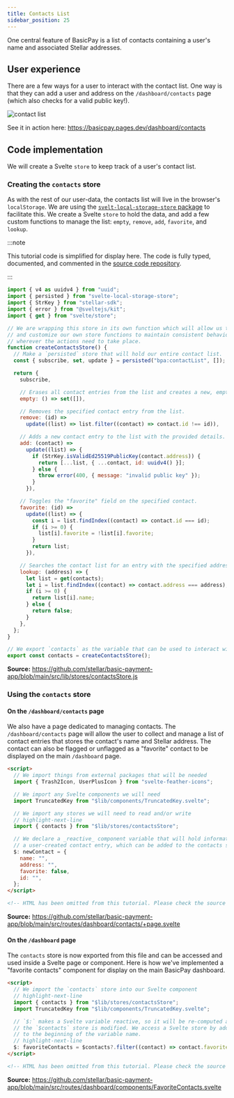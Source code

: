 ```yaml
---
title: Contacts List
sidebar_position: 25
---
```


One central feature of BasicPay is a list of contacts containing a user's name and associated Stellar addresses.

## User experience

There are a few ways for a user to interact with the contact list. One way is that they can add a user and address on the `/dashboard/contacts` page (which also checks for a valid public key!).

![contact list](/assets/basic-pay/add-contact.png)

See it in action here: https://basicpay.pages.dev/dashboard/contacts

## Code implementation

We will create a Svelte `store` to keep track of a user's contact list.

### Creating the `contacts` store

As with the rest of our user-data, the contacts list will live in the browser's `localStorage`. We are using the [`svelt-local-storage-store` package] to facilitate this. We create a Svelte `store` to hold the data, and add a few custom functions to manage the list: `empty`, `remove`, `add`, `favorite`, and `lookup`.

:::note

This tutorial code is simplified for display here. The code is fully typed, documented, and commented in the [source code repository].

:::

```js title="/src/lib/stores/contactsStore.js"
import { v4 as uuidv4 } from "uuid";
import { persisted } from "svelte-local-storage-store";
import { StrKey } from "stellar-sdk";
import { error } from "@sveltejs/kit";
import { get } from "svelte/store";

// We are wrapping this store in its own function which will allow us to write
// and customize our own store functions to maintain consistent behavior
// wherever the actions need to take place.
function createContactsStore() {
  // Make a `persisted` store that will hold our entire contact list.
  const { subscribe, set, update } = persisted("bpa:contactList", []);

  return {
    subscribe,

    // Erases all contact entries from the list and creates a new, empty contact list.
    empty: () => set([]),

    // Removes the specified contact entry from the list.
    remove: (id) =>
      update((list) => list.filter((contact) => contact.id !== id)),

    // Adds a new contact entry to the list with the provided details.
    add: (contact) =>
      update((list) => {
        if (StrKey.isValidEd25519PublicKey(contact.address)) {
          return [...list, { ...contact, id: uuidv4() }];
        } else {
          throw error(400, { message: "invalid public key" });
        }
      }),

    // Toggles the "favorite" field on the specified contact.
    favorite: (id) =>
      update((list) => {
        const i = list.findIndex((contact) => contact.id === id);
        if (i >= 0) {
          list[i].favorite = !list[i].favorite;
        }
        return list;
      }),

    // Searches the contact list for an entry with the specified address.
    lookup: (address) => {
      let list = get(contacts);
      let i = list.findIndex((contact) => contact.address === address);
      if (i >= 0) {
        return list[i].name;
      } else {
        return false;
      }
    },
  };
}

// We export `contacts` as the variable that can be used to interact with the contacts store.
export const contacts = createContactsStore();
```

**Source:** https://github.com/stellar/basic-payment-app/blob/main/src/lib/stores/contactsStore.js

### Using the `contacts` store

#### On the `/dashboard/contacts` page

We also have a page dedicated to managing contacts. The `/dashboard/contacts` page will allow the user to collect and manage a list of contact entries that stores the contact's name and Stellar address. The contact can also be flagged or unflagged as a "favorite" contact to be displayed on the main `/dashboard` page.

```html title="/src/routes/dashboard/contacts/+page.svelte"
<script>
  // We import things from external packages that will be needed
  import { Trash2Icon, UserPlusIcon } from "svelte-feather-icons";

  // We import any Svelte components we will need
  import TruncatedKey from "$lib/components/TruncatedKey.svelte";

  // We import any stores we will need to read and/or write
  // highlight-next-line
  import { contacts } from "$lib/stores/contactsStore";

  // We declare a _reactive_ component variable that will hold information for
  // a user-created contact entry, which can be added to the contacts store.
  $: newContact = {
    name: "",
    address: "",
    favorite: false,
    id: "",
  };
</script>

<!-- HTML has been omitted from this tutorial. Please check the source file -->
```

**Source:** https://github.com/stellar/basic-payment-app/blob/main/src/routes/dashboard/contacts/+page.svelte

#### On the `/dashboard` page

The `contacts` store is now exported from this file and can be accessed and used inside a Svelte page or component. Here is how we've implemented a "favorite contacts" component for display on the main BasicPay dashboard.

```html title="/src/routes/dashboard/components/FavoriteContacts.svelte"
<script>
  // We import the `contacts` store into our Svelte component
  // highlight-next-line
  import { contacts } from "$lib/stores/contactsStore";
  import TruncatedKey from "$lib/components/TruncatedKey.svelte";

  // `$:` makes a Svelte variable reactive, so it will be re-computed any time
  // the `$contacts` store is modified. We access a Svelte store by adding `$`
  // to the beginning of the variable name.
  // highlight-next-line
  $: favoriteContacts = $contacts?.filter((contact) => contact.favorite);
</script>

<!-- HTML has been omitted from this tutorial. Please check the source file -->
```

**Source:** https://github.com/stellar/basic-payment-app/blob/main/src/routes/dashboard/components/FavoriteContacts.svelte

[`svelt-local-storage-store` package]: https://github.com/joshnuss/svelte-local-storage-store
[source code repository]: https://github.com/stellar/basic-payment-app
